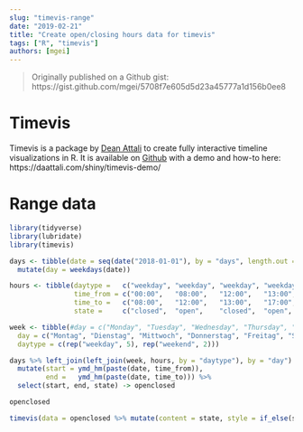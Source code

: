 ```yaml
---
slug: "timevis-range"
date: "2019-02-21"
title: "Create open/closing hours data for timevis"
tags: ["R", "timevis"]
authors: [mgei]
---
```


> Originally published on a Github gist: https://gist.github.com/mgei/5708f7e605d5d23a45777a1d156b0ee8

# Timevis

Timevis is a package by [Dean Attali](https://deanattali.com/) to create fully interactive timeline visualizations in R. It is available on [Github](https://github.com/daattali/timevis) with a demo and how-to here: https://daattali.com/shiny/timevis-demo/

# Range data

```r
library(tidyverse)
library(lubridate)
library(timevis)
```


```r
days <- tibble(date = seq(date("2018-01-01"), by = "days", length.out = 2)) %>% 
  mutate(day = weekdays(date))

hours <- tibble(daytype =   c("weekday", "weekday", "weekday", "weekday", "weekday", "weekend"),
                time_from = c("00:00",   "08:00",   "12:00",   "13:00",   "17:00",   "00:00" ),
                time_to =   c("08:00",   "12:00",   "13:00",   "17:00",   "23:59",   "23:59" ),
                state =     c("closed",  "open",    "closed",  "open",    "closed",  "closed"))

week <- tibble(#day = c("Monday", "Tuesday", "Wednesday", "Thursday", "Friday", "Saturday", "Sunday"),
  day = c("Montag", "Dienstag", "Mittwoch", "Donnerstag", "Freitag", "Samstag", "Sonntag"),
  daytype = c(rep("weekday", 5), rep("weekend", 2)))

days %>% left_join(left_join(week, hours, by = "daytype"), by = "day") %>% 
  mutate(start = ymd_hm(paste(date, time_from)),
         end =   ymd_hm(paste(date, time_to))) %>% 
  select(start, end, state) -> openclosed

openclosed

timevis(data = openclosed %>% mutate(content = state, style = if_else(state == "open", "background: green", "background: red")))

```